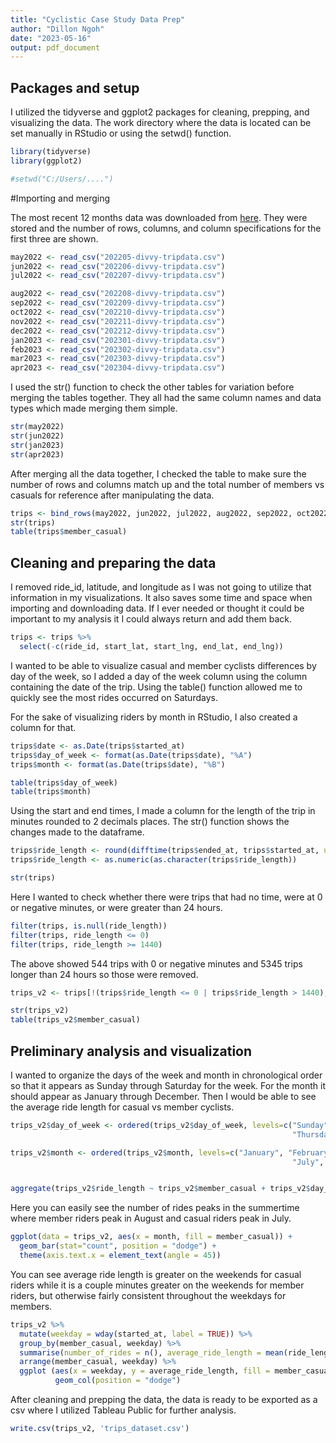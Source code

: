 ---
title: "Cyclistic Case Study Data Prep"
author: "Dillon Ngoh"
date: "2023-05-16"
output: pdf_document
---



## Packages and setup

I utilized the tidyverse and ggplot2 packages for cleaning, prepping, and visualizing the data. The work directory where the data is located can be set manually in RStudio or using the setwd() function.

```{r message=FALSE}
library(tidyverse)
library(ggplot2)

#setwd("C:/Users/....") 
```


#Importing and merging

The most recent 12 months data was downloaded from [here](https://divvy-tripdata.s3.amazonaws.com/index.html). They were stored and the number of rows, columns, and column specifications for the first three are shown.

```{r}
may2022 <- read_csv("202205-divvy-tripdata.csv")
jun2022 <- read_csv("202206-divvy-tripdata.csv")
jul2022 <- read_csv("202207-divvy-tripdata.csv")
```


```{r message=FALSE, warning=FALSE}
aug2022 <- read_csv("202208-divvy-tripdata.csv")
sep2022 <- read_csv("202209-divvy-tripdata.csv")
oct2022 <- read_csv("202210-divvy-tripdata.csv")
nov2022 <- read_csv("202211-divvy-tripdata.csv")
dec2022 <- read_csv("202212-divvy-tripdata.csv")
jan2023 <- read_csv("202301-divvy-tripdata.csv")
feb2023 <- read_csv("202302-divvy-tripdata.csv")
mar2023 <- read_csv("202303-divvy-tripdata.csv")
apr2023 <- read_csv("202304-divvy-tripdata.csv")
```


I used the str() function to check the other tables for variation before merging the tables together. They all had the same column names and data types which made merging them simple.

```{r}
str(may2022)
str(jun2022)
str(jan2023)
str(apr2023)
```

After merging all the data together, I checked the table to make sure the number of rows and columns match up and the total number of members vs casuals for reference after manipulating the data.

```{r}
trips <- bind_rows(may2022, jun2022, jul2022, aug2022, sep2022, oct2022, nov2022, dec2022, jan2023, feb2023, mar2023, apr2023)
str(trips)
table(trips$member_casual)
```


## Cleaning and preparing the data

I removed ride_id, latitude, and longitude as I was not going to utilize that information in my visualizations. It also saves some time and space when importing and downloading data. If I ever needed or thought it could be important to my analysis it I could always return and add them back.

```{r}
trips <- trips %>% 
  select(-c(ride_id, start_lat, start_lng, end_lat, end_lng))
```


I wanted to be able to visualize casual and member cyclists differences by day of the week, so I added a day of the week column using the column containing the date of the trip. Using the table() function allowed me to quickly see the most rides occurred on Saturdays.

For the sake of visualizing riders by month in RStudio, I also created a column for that.

```{r}
trips$date <- as.Date(trips$started_at)
trips$day_of_week <- format(as.Date(trips$date), "%A")
trips$month <- format(as.Date(trips$date), "%B")

table(trips$day_of_week)
table(trips$month)
```


Using the start and end times, I made a column for the length of the trip in minutes rounded to 2 decimals places.
The str() function shows the changes made to the dataframe.

```{r}
trips$ride_length <- round(difftime(trips$ended_at, trips$started_at, units='mins'), 2)
trips$ride_length <- as.numeric(as.character(trips$ride_length))

str(trips)
```

Here I wanted to check whether there were trips that had no time, were at 0 or negative minutes, or were greater than 24 hours.

```{r}
filter(trips, is.null(ride_length))
filter(trips, ride_length <= 0)
filter(trips, ride_length >= 1440)
```

The above showed 544 trips with 0 or negative minutes and 5345 trips longer than 24 hours so those were removed.

```{r}
trips_v2 <- trips[!(trips$ride_length <= 0 | trips$ride_length > 1440),]

str(trips_v2)
table(trips_v2$member_casual)
```

## Preliminary analysis and visualization

I wanted to organize the days of the week and month in chronological order so that it appears as Sunday through Saturday for the week. For the month it should appear as January through December. Then I would be able to see the average ride length for casual vs member cyclists. 


```{r}
trips_v2$day_of_week <- ordered(trips_v2$day_of_week, levels=c("Sunday", "Monday", "Tuesday", "Wednesday", 
                                                               "Thursday", "Friday", "Saturday"))

trips_v2$month <- ordered(trips_v2$month, levels=c("January", "February", "March", "April", "May", "June", 
                                                               "July", "August", "September", "October", "November", "December"))


aggregate(trips_v2$ride_length ~ trips_v2$member_casual + trips_v2$day_of_week, FUN = function(x) {round(mean(x), 2)} ) 
```



Here you can easily see the number of rides peaks in the summertime where member riders peak in August and casual riders peak in July.

```{r}
ggplot(data = trips_v2, aes(x = month, fill = member_casual)) +
  geom_bar(stat="count", position = "dodge") +
  theme(axis.text.x = element_text(angle = 45))

```

You can see average ride length is greater on the weekends for casual riders while it is a couple minutes greater on the weekends for member riders, but otherwise fairly consistent throughout the weekdays for members.

```{r}
trips_v2 %>% 
  mutate(weekday = wday(started_at, label = TRUE)) %>%  
  group_by(member_casual, weekday) %>%  
  summarise(number_of_rides = n(), average_ride_length = mean(ride_length)) %>% 		
  arrange(member_casual, weekday) %>%
  ggplot (aes(x = weekday, y = average_ride_length, fill = member_casual)) + 
          geom_col(position = "dodge")

```


After cleaning and prepping the data, the data is ready to be exported as a csv where I utilized Tableau Public for further analysis.

```{r message=FALSE, warning=FALSE}
write.csv(trips_v2, 'trips_dataset.csv')
```

